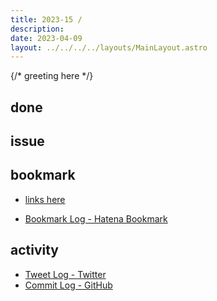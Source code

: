 ```yaml
---
title: 2023-15 / 
description: 
date: 2023-04-09
layout: ../../../../layouts/MainLayout.astro
---
```


{/* greeting here */}

## done

### 

## issue

### 

## bookmark

- [links here]()


- [Bookmark Log - Hatena Bookmark](https://b.hatena.ne.jp/Ryo_K/bookmark)

## activity

<Tweet tweetLink="" />
<Instagram instagramId="" />
<YouTube youTubeId="" />

- [Tweet Log - Twitter](https://twitter.com/search?q=(from%3Alegnoh)%20until%3A2023-04-09%20since%3A2023-04-03%20-filter%3Areplies&src=typed_query)
- [Commit Log - GitHub](https://github.com/legnoh?tab=overview&from=2023-04-03&to=2023-04-09)

